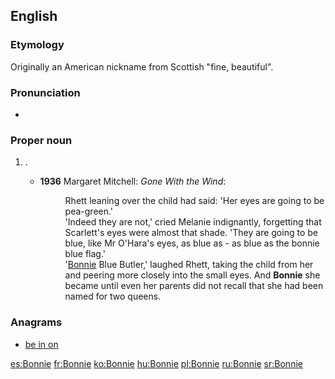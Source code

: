 {{also|bonnie}}
==English==

===Etymology===
Originally an American nickname from Scottish {{m|en|bonnie}} "fine, beautiful".

===Pronunciation===
* {{rhymes|ɒni|lang=en}}

===Proper noun===
{{en-proper noun}}

# {{given name|female|from=English}}.
#* '''1936''' Margaret Mitchell: ''Gone With the Wind'':
#*: Rhett leaning over the child had said: 'Her eyes are going to be pea-green.'
#*: 'Indeed they are not,' cried Melanie indignantly, forgetting that Scarlett's eyes were almost that shade. 'They are going to be blue, like Mr O'Hara's eyes, as blue as - as blue as the bonnie blue flag.'
#*: '[[Bonnie]] Blue Butler,' laughed Rhett, taking the child from her and peering more closely into the small eyes. And '''Bonnie''' she became until even her parents did not recall that she had been named for two queens.

===Anagrams===
* [[be in on#English|be in on]]

[[es:Bonnie]]
[[fr:Bonnie]]
[[ko:Bonnie]]
[[hu:Bonnie]]
[[pl:Bonnie]]
[[ru:Bonnie]]
[[sr:Bonnie]]